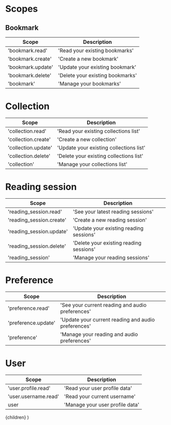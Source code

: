 
# Scopes

## Bookmark

| Scope             | Description                      |
| ----------------- | -------------------------------- |
| 'bookmark.read'   | 'Read your existing bookmarks'   |
| 'bookmark.create' | 'Create a new bookmark'          |
| 'bookmark.update' | 'Update your existing bookmark'  |
| 'bookmark.delete' | 'Delete your existing bookmarks' |
| 'bookmark'        | 'Manage your bookmarks'          |

# Collection

| Scope               | Description                             |
| ------------------- | --------------------------------------- |
| 'collection.read'   | 'Read your existing collections list'   |
| 'collection.create' | 'Create a new collection'               |
| 'collection.update' | 'Update your existing collections list' |
| 'collection.delete' | 'Delete your existing collections list' |
| 'collection'        | 'Manage your collections list'          |

# Reading session

| Scope                    | Description                             |
| ------------------------ | --------------------------------------- |
| 'reading_session.read'   | 'See your latest reading sessions'      |
| 'reading_session.create' | 'Create a new reading session'          |
| 'reading_session.update' | 'Update your existing reading sessions' |
| 'reading_session.delete' | 'Delete your existing reading sessions' |
| 'reading_session'        | 'Manage your reading sessions'          |

# Preference

| Scope               | Description                                         |
| ------------------- | --------------------------------------------------- |
| 'preference.read'   | 'See your current reading and audio preferences'    |
| 'preference.update' | 'Update your current reading and audio preferences' |
| 'preference'        | 'Manage your reading and audio preferences'         |

# User

| Scope                | Description                     |
| -------------------- | ------------------------------- |
| 'user.profile.read'  | 'Read your user profile data'   |
| 'user.username.read' | 'Read your current username'    |
| user                 | 'Manage your user profile data' |

  <GuideLayout title="OAuth2 Scopes">{children}</GuideLayout>
)
